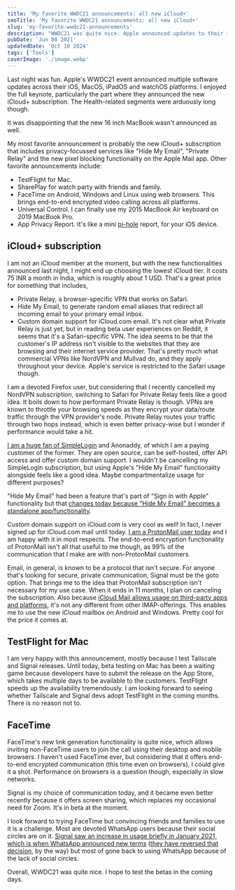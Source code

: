 ```yaml
---
title: 'My favorite WWDC21 announcements: all new iCloud+'
seoTitle: 'My favorite WWDC21 announcements: all new iCloud+'
slug: 'my-favorite-wwdc21-announcements'
description: "WWDC21 was quite nice. Apple announced updates to their iOS, iPadOS, MacOS and watchOS platforms. Here's a list of features that I like."
pubDate: 'Jun 08 2021'
updatedDate: 'Oct 10 2024'
tags: ['Tools']
coverImage: './image.webp'
---
```


Last night was fun. Apple's WWDC21 event announced multiple software updates across their iOS, MacOS, iPadOS and watchOS platforms. I enjoyed the full keynote, particularly the part where they announced the new iCloud+ subscription. The Health-related segments were arduously long though.

It was disappointing that the new 16 inch MacBook wasn't announced as well.

My most favorite announcement is probably the new iCloud+ subscription that includes privacy-focussed services like "Hide My Email", "Private Relay" and the new pixel blocking functionality on the Apple Mail app. Other favorite announcements include:

- TestFlight for Mac.
- SharePlay for watch party with friends and family.
- FaceTime on Android, Windows and Linux using web browsers. This brings end-to-end encrypted video calling across all platforms.
- Universal Control. I can finally use my 2015 MacBook Air keyboard on 2019 MacBook Pro.
- App Privacy Report. It's like a mini [pi-hole](https://blogarunsathiya.wordpress.com/2020/05/02/my-dns-setup/) report, for your iOS device.

## iCloud+ subscription

I am not an iCloud member at the moment, but with the new functionalities announced last night, I might end up choosing the lowest iCloud tier. It costs 75 INR a month in India, which is roughly about 1 USD. That's a great price for something that includes,

- Private Relay, a browser-specific VPN that works on Safari.
- Hide My Email, to generate random email aliases that redirect all incoming email to your primary email inbox.
- Custom domain support for iCloud.com email.
  It's not clear what Private Relay is just yet, but in reading beta user experiences on Reddit, it seems that it's a Safari-specific VPN. The idea seems to be that the customer's IP address isn't visible to the websites that they are browsing and their internet service provider. That's pretty much what commercial VPNs like NordVPN and Mullvad do, and they apply throughout your device. Apple's service is restricted to the Safari usage though.

I am a devoted Firefox user, but considering that I recently cancelled my NordVPN subscription, switching to Safari for Private Relay feels like a good idea. It boils down to how performant Private Relay is though. VPNs are known to throttle your browsing speeds as they encrypt your data/route traffic through the VPN provider's node. Private Relay routes your traffic through two hops instead, which is even better privacy-wise but I wonder if performance would take a hit.

[I am a huge fan of SimpleLogin](https://www.arun.blog/post/of-emails-and-aliases/) and Anonaddy, of which I am a paying customer of the former. They are open source, can be self-hosted, offer API access and offer custom domain support. I wouldn't be cancelling my SimpleLogin subscription, but using Apple's "Hide My Email" functionality alongside feels like a good idea. Maybe compartmentalize usage for different purposes?

"Hide My Email" had been a feature that's part of "Sign in with Apple" functionality but that [changes today because "Hide My Email" becomes a standalone app/functionality](https://www.apple.com/newsroom/2021/06/apple-advances-its-privacy-leadership-with-ios-15-ipados-15-macos-monterey-and-watchos-8/).

Custom domain support on iCloud.com is very cool as well! In fact, I never signed up for iCloud.com mail until today. [I am a ProtonMail user today](https://www.arun.blog/post/5-months-with-protonmail-and-i-havent-looked-back/) and I am happy with it in most respects. The end-to-end encryption functionality of ProtonMail isn't all that useful to me though, as 99% of the communication that I make are with non-ProtonMail customers.

Email, in general, is known to be a protocol that isn't secure. For anyone that's looking for secure, private communication, Signal must be the goto option. That brings me to the idea that ProtonMail subscription isn't necessary for my use case. When it ends in 11 months, I plan on canceling the subscription. Also because [iCloud Mail allows usage on third-party apps and platforms](https://support.apple.com/en-us/HT202304), it's not any different from other IMAP-offerings. This enables me to use the new iCloud mailbox on Android and Windows. Pretty cool for the price it comes at.

## TestFlight for Mac

I am very happy with this announcement, mostly because I test Tailscale and Signal releases. Until today, beta testing on Mac has been a waiting game because developers have to submit the release on the App Store, which takes multiple days to be available to the customers. TestFlight speeds up the availability tremendously. I am looking forward to seeing whether Tailscale and Signal devs adopt TestFlight in the coming months. There is no reason not to.

## FaceTime

FaceTime's new link generation functionality is quite nice, which allows inviting non-FaceTime users to join the call using their desktop and mobile browsers. I haven't used FaceTime ever, but considering that it offers end-to-end encrypted communication (this time even on browsers), I could give it a shot. Performance on browsers is a question though, especially in slow networks.

Signal is my choice of communication today, and it became even better recently because it offers screen sharing, which replaces my occasional need for Zoom. It's in beta at the moment.

I look forward to trying FaceTime but convincing friends and families to use it is a challenge. Most are devoted WhatsApp users because their social circles are on it. [Signal saw an increase in usage briefly in January 2021, which is when WhatsApp announced new terms](https://www.arun.blog/post/signal/) ([they have reversed that decision](https://www.techradar.com/news/whatsapp-flip-flops-on-privacy-policy-threats-again), by the way) but most of gone back to using WhatsApp because of the lack of social circles.

Overall, WWDC21 was quite nice. I hope to test the betas in the coming days.
